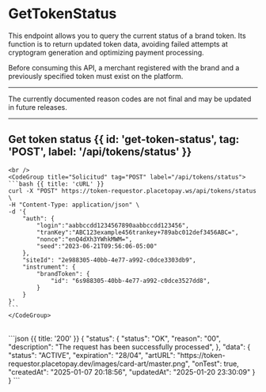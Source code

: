 


# GetTokenStatus

This endpoint allows you to query the current status of a brand token.
Its function is to return updated token data, avoiding failed attempts at
cryptogram generation and optimizing payment processing.

Before consuming this API, a merchant registered with the brand and
a previously specified token must exist on the platform.

---

<Note type="warning">
    The currently documented reason codes are not final and may be updated in future releases.
</Note>

---


## Get token status {{ id: 'get-token-status', tag: 'POST', label: '/api/tokens/status' }}

<Row>
  <Col>
    <ApiReader
      path="/api/tokens/status"
      method="POST"
      api={props.refs}
    />
  </Col>
  <Col sticky>

    <br />
    <CodeGroup title="Solicitud" tag="POST" label="/api/tokens/status">
    ```bash {{ title: 'cURL' }}
    curl -X "POST" https://token-requestor.placetopay.ws/api/tokens/status \
    -H "Content-Type: application/json" \
    -d '{
        "auth": {
            "login":"aabbccdd1234567890aabbccdd123456",
            "tranKey":"ABC123example456trankey+789abc012def3456ABC=",
            "nonce":"enQ4dXh3YWhkMWM=",
            "seed":"2023-06-21T09:56:06-05:00"
        },
        "siteId": "2e988305-40bb-4e77-a992-c0dce3303db9",
        "instrument": {
            "brandToken": {
                "id": "6s988305-40bb-4e77-a992-c0dce3527dd8",
            }
        }
    }'
    ```
    </CodeGroup>
  </Col>
</Row>

<Row>
  <Col>
    <ApiReader
      path="/api/tokens/status"
      method="post"
      type="response"
      api={props.refs}
    />
  </Col>
  <Col sticky>
    <br />
    <CodeGroup title="Respuesta">
    ```json {{ title: '200' }}
        {
            "status": {
                "status": "OK",
                "reason": "00",
                "description": "The request has been successfully processed",
            },
            "data": {
                "status": "ACTIVE",
                "expiration": "28/04",
                "artURL": "https://token-requestor.placetopay.dev/images/card-art/master.png",
                "onTest": true,
                "createdAt": "2025-01-07 20:18:56",
                "updatedAt": "2025-01-20 23:30:09"
            }
        }
        ```
    </CodeGroup>
  </Col>
</Row>
